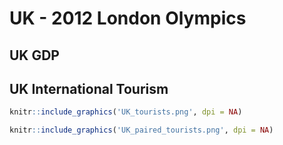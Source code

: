 # UK - 2012 London Olympics   


    

## UK GDP   

## UK International Tourism    

```r
knitr::include_graphics('UK_tourists.png', dpi = NA)
```

```r
knitr::include_graphics('UK_paired_tourists.png', dpi = NA)
```